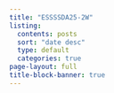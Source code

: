 ```yaml
---
title: "ESSSSDA25-2W"
listing:
  contents: posts
  sort: "date desc"
  type: default
  categories: true
page-layout: full
title-block-banner: true
---
```



